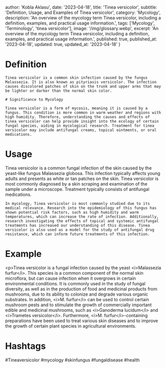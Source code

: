 
  author: 'Kobla Aklasu',
  date: '2023-04-18',
  title: 'Tinea versicolor',
  subtitle: 'Definition, Usage, and Examples of Tinea versicolor',
  category: 'Mycology',
  description: 'An overview of the mycology term Tinea versicolor, including a definition, examples, and practical usage information.',
  tags: ['Mycology', 'Terminology', 'tinea versicolor'],
  image: '/img/glossary.webp',
  excerpt: 'An overview of the mycology term Tinea versicolor, including a definition, examples, and practical usage information.',
  published: true,
  published_at: '2023-04-18',
  updated: true,
  updated_at: '2023-04-18'
}




# Definition
    
    Tinea versicolor is a common skin infection caused by the fungus Malassezia. It is also known as pityriasis versicolor. The infection causes discolored patches of skin on the trunk and upper arms that may be lighter or darker than the normal skin color.
    
    # Significance to Mycology
    
    Tinea versicolor is a form of mycosis, meaning it is caused by a fungus. This condition is more common in warm weather and regions with high humidity. Therefore, understanding the causes and effects of tinea versicolor can help provide insight into the ecology of certain fungal species, aiding in mycological research. Treatment for tinea versicolor may include antifungal creams, topical ointments, or oral medications.

# Usage

Tinea versicolor is a common fungal infection of the skin caused by the yeast-like fungus Malassezia globosa. This infection typically affects young adults and presents as white or tan patches on the skin. Tinea versicolor is most commonly diagnosed by a skin scraping and examination of the sample under a microscope. Treatment typically consists of antifungal medications.
    
    In mycology, Tinea versicolor is most commonly studied due to its medical relevance. Research into the epidemiology of this fungus has shown potential risk factors, such as high humidity and warm temperatures, which can increase the rate of infection. Additionally, research investigating the effects of topical and systemic antifungal treatments has increased our understanding of this disease. Tinea versicolor is also used as a model for the study of antifungal drug resistance, which can inform future treatments of this infection.

# Example

&lt;p&gt;Tinea versicolor is a fungal infection caused by the yeast &lt;i&gt;Malassezia furfur&lt;/i&gt;. This species is a common component of the normal skin microflora, but can cause infection when it overgrows in certain environmental conditions. It is commonly used in the study of fungal diversity, as well as in the production of food and medicinal products from mushrooms, due to its ability to colonize and degrade various organic substrates. In addition, &lt;i&gt;M. furfur&lt;/i&gt; can be used to control certain mushroom pests and to stimulate the growth of commercially important edible and medicinal mushrooms, such as &lt;i&gt;Ganoderma lucidum&lt;/i&gt; and &lt;i&gt;Trametes versicolor&lt;/i&gt;. Furthermore, &lt;i&gt;M. furfur&lt;/i&gt;-containing preparations have been used to treat various skin diseases and to improve the growth of certain plant species in agricultural environments.

# Hashtags

#Tineaversicolor #mycology #skinfungus #fungaldisease #health

